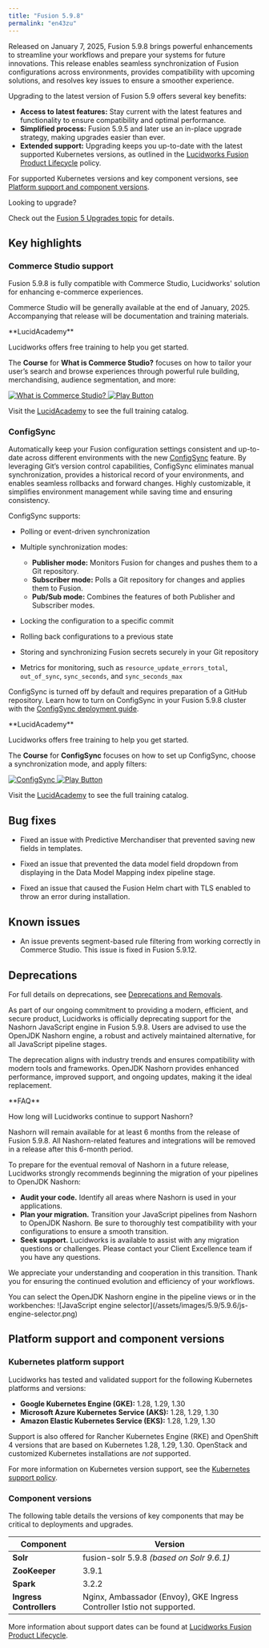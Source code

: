 ```yaml
---
title: "Fusion 5.9.8"
permalink: "en43zu"
---
```


Released on January 7, 2025, Fusion 5.9.8 brings powerful enhancements to streamline your workflows and prepare your systems for future innovations. This release enables seamless synchronization of Fusion configurations across environments, provides compatibility with upcoming solutions, and resolves key issues to ensure a smoother experience.

Upgrading to the latest version of Fusion 5.9 offers several key benefits:

* **Access to latest features:** Stay current with the latest features and functionality to ensure compatibility and optimal performance.
* **Simplified process:** Fusion 5.9.5 and later use an in-place upgrade strategy, making upgrades easier than ever.
* **Extended support:** Upgrading keeps you up-to-date with the latest supported Kubernetes versions, as outlined in the [Lucidworks Fusion Product Lifecycle](/policies/7shln5/lucidworks-version-support-lifecycle) policy.

For supported Kubernetes versions and key component versions, see [Platform support and component versions](#platform-versions).

<Tip>
Looking to upgrade?

Check out the [Fusion 5 Upgrades topic](/how-to/upgrade-fusion-5/3svmoc/fusion-5-upgrades) for details.
</Tip>

## Key highlights

### Commerce Studio support

Fusion 5.9.8 is fully compatible with Commerce Studio, Lucidworks' solution for enhancing e-commerce experiences.

Commerce Studio will be generally available at the end of January, 2025. Accompanying that release will be documentation and training materials.

<Note>
**LucidAcademy**

Lucidworks offers free training to help you get started.

The **Course** for **What is Commerce Studio?** focuses on how to tailor your user’s search and browse experiences through powerful rule building, merchandising, audience segmentation, and more:

<Frame>
  <a href="https://academy.lucidworks.com/what-is-commerce-studio" target="_blank">
    <div class="note-image-wrapper">
      <img noZoom src="/assets/images/training-covers/what-is-commerce-studio.png" alt="What is Commerce Studio?" class="note-image" />
      <img noZoom src="/images/play-btn.svg" alt="Play Button" class="note-image-overlay" />
    </div>
  </a>
</Frame>


Visit the [LucidAcademy](https://academy.lucidworks.com) to see the full training catalog.
</Note>

### ConfigSync

Automatically keep your Fusion configuration settings consistent and up-to-date across different environments with the new [ConfigSync](/fusion/5.9/j47yes/config-sync) feature. By leveraging Git’s version control capabilities, ConfigSync eliminates manual synchronization, provides a historical record of your environments, and enables seamless rollbacks and forward changes. Highly customizable, it simplifies environment management while saving time and ensuring consistency.

ConfigSync supports:

* Polling or event-driven synchronization
* Multiple synchronization modes:

  + **Publisher mode:** Monitors Fusion for changes and pushes them to a Git repository.
  + **Subscriber mode:** Polls a Git repository for changes and applies them to Fusion.
  + **Pub/Sub mode:** Combines the features of both Publisher and Subscriber modes.
* Locking the configuration to a specific commit
* Rolling back configurations to a previous state
* Storing and synchronizing Fusion secrets securely in your Git repository
* Metrics for monitoring, such as `resource_update_errors_total`, `out_of_sync`, `sync_seconds`, and `sync_seconds_max`

ConfigSync is turned off by default and requires preparation of a GitHub repository. Learn how to turn on ConfigSync in your Fusion 5.9.8 cluster with the [ConfigSync deployment guide](/fusion/5.9/5gj79e/config-sync-deployment).

<Note>
**LucidAcademy**

Lucidworks offers free training to help you get started.

The **Course** for **ConfigSync** focuses on how to set up ConfigSync, choose a synchronization mode, and apply filters:

<Frame>
  <a href="https://academy.lucidworks.com/configsync-course" target="_blank">
    <div class="note-image-wrapper">
      <img noZoom src="/assets/images/training-covers/configsync.jpg" alt="ConfigSync" class="note-image" />
      <img noZoom src="/images/play-btn.svg" alt="Play Button" class="note-image-overlay" />
    </div>
  </a>
</Frame>


Visit the [LucidAcademy](https://academy.lucidworks.com) to see the full training catalog.
</Note>

## Bug fixes

* Fixed an issue with Predictive Merchandiser that prevented saving new fields in templates.

* Fixed an issue that prevented the data model field dropdown from displaying in the Data Model Mapping index pipeline stage.

* Fixed an issue that caused the Fusion Helm chart with TLS enabled to throw an error during installation.

## Known issues

* An issue prevents segment-based rule filtering from working correctly in Commerce Studio. This issue is fixed in Fusion 5.9.12.

## Deprecations

For full details on deprecations, see [Deprecations and Removals](/fusion/5.9/8855/deprecations-and-removals#deprecations).

As part of our ongoing commitment to providing a modern, efficient, and secure product, Lucidworks is officially deprecating support for the Nashorn JavaScript engine in Fusion 5.9.8. Users are advised to use the OpenJDK Nashorn engine, a robust and actively maintained alternative, for all JavaScript pipeline stages.

The deprecation aligns with industry trends and ensures compatibility with modern tools and frameworks. OpenJDK Nashorn provides enhanced performance, improved support, and ongoing updates, making it the ideal replacement.

<Danger>
**FAQ**

How long will Lucidworks continue to support Nashorn?

Nashorn will remain available for at least 6 months from the release of Fusion 5.9.8. All Nashorn-related features and integrations will be removed in a release after this 6-month period.
</Danger>

To prepare for the eventual removal of Nashorn in a future release, Lucidworks strongly recommends beginning the migration of your pipelines to OpenJDK Nashorn:

* **Audit your code.** Identify all areas where Nashorn is used in your applications.
* **Plan your migration.** Transition your JavaScript pipelines from Nashorn to OpenJDK Nashorn. Be sure to thoroughly test compatibility with your configurations to ensure a smooth transition.
* **Seek support.** Lucidworks is available to assist with any migration questions or challenges. Please contact your Client Excellence team if you have any questions.

We appreciate your understanding and cooperation in this transition. Thank you for ensuring the continued evolution and efficiency of your workflows.

<Tip>
You can select the OpenJDK Nashorn engine in the pipeline views or in the workbenches:

<Frame>![JavaScript engine selector](/assets/images/5.9/5.9.6/js-engine-selector.png)</Frame>
</Tip>



## Platform support and component versions

### Kubernetes platform support

Lucidworks has tested and validated support for the following Kubernetes platforms and versions:

* **Google Kubernetes Engine (GKE):** 1.28, 1.29, 1.30
* **Microsoft Azure Kubernetes Service (AKS):** 1.28, 1.29, 1.30
* **Amazon Elastic Kubernetes Service (EKS):** 1.28, 1.29, 1.30

Support is also offered for Rancher Kubernetes Engine (RKE) and OpenShift 4 versions that are based on Kubernetes 1.28, 1.29, 1.30. OpenStack and customized Kubernetes installations are *not* supported.

For more information on Kubernetes version support, see the [Kubernetes support policy](/policies/7shln5/lucidworks-version-support-lifecycle#kubernetes-support).

### Component versions

The following table details the versions of key components that may be critical to deployments and upgrades.

| Component | Version |
| --- | --- |
| **Solr** | fusion-solr 5.9.8  *(based on Solr 9.6.1)* |
| **ZooKeeper** | 3.9.1 |
| **Spark** | 3.2.2 |
| **Ingress Controllers** | Nginx, Ambassador (Envoy), GKE Ingress Controller  Istio not supported. |

More information about support dates can be found at [Lucidworks Fusion Product Lifecycle](/policies/7shln5/lucidworks-version-support-lifecycle).